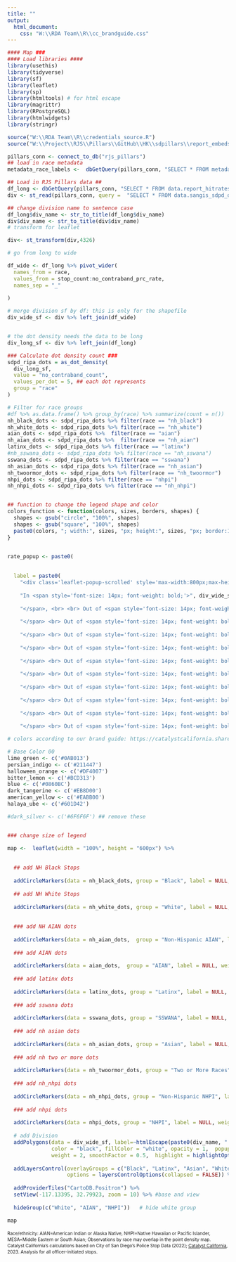 ```yaml
---
title: ""
output:
  html_document:
    css: "W:\\RDA Team\\R\\cc_brandguide.css"
---
```

<!-- link to Google Font -->
<link href="https://fonts.googleapis.com/css2?family=Inter:wght@100;200;300;400;500;600;700;800;900&display=swap" rel="stylesheet">
  

```r
#### Map ###
#### Load libraries ####
library(usethis)
library(tidyverse)
library(sf)
library(leaflet)
library(sp)
library(htmltools) # for html escape
library(magrittr)
library(RPostgreSQL)
library(htmlwidgets)
library(stringr)

source("W:\\RDA Team\\R\\credentials_source.R")
source("W:\\Project\\RJS\\Pillars\\GitHub\\HK\\sdpillars\\report_embeds\\chart_functions.R")

pillars_conn <- connect_to_db("rjs_pillars")
## load in race metadata
metadata_race_labels <-  dbGetQuery(pillars_conn, "SELECT * FROM metadata_race_labels") %>% select(race_base, race_label_short, race_label_long)

## Load in RJS Pillars data ##
df_long <- dbGetQuery(pillars_conn, "SELECT * FROM data.report_hitrates_div_race_ficard_person")
div <- st_read(pillars_conn, query =  "SELECT * FROM data.sangis_sdpd_divisions_2023") 

## change division name to sentence case
df_long$div_name <- str_to_title(df_long$div_name)
div$div_name <- str_to_title(div$div_name)
# transform for leaflet

div<- st_transform(div,4326)

# go from long to wide

df_wide <- df_long %>% pivot_wider(
  names_from = race,
  values_from = stop_count:no_contraband_prc_rate,
  names_sep = "_"
  
)

# merge division sf by df: this is only for the shapefile
div_wide_sf <- div %>% left_join(df_wide)


# the dot density needs the data to be long
div_long_sf <- div %>% left_join(df_long)
```


```r
### Calculate dot density count ###
sdpd_ripa_dots = as_dot_density(
  div_long_sf,
  value = "no_contraband_count",
  values_per_dot = 5, ## each dot represents 
  group = "race"
)

# Filter for race groups
#df %>% as.data.frame() %>% group_by(race) %>% summarize(count = n())
nh_black_dots <- sdpd_ripa_dots %>% filter(race == "nh_black")
nh_white_dots <- sdpd_ripa_dots %>% filter(race == "nh_white")
aian_dots <- sdpd_ripa_dots %>%  filter(race == "aian")
nh_aian_dots <- sdpd_ripa_dots %>%  filter(race == "nh_aian")
latinx_dots <- sdpd_ripa_dots %>% filter(race == "latinx")
#nh_sswana_dots <- sdpd_ripa_dots %>% filter(race == "nh_sswana")
sswana_dots <- sdpd_ripa_dots %>% filter(race == "sswana")
nh_asian_dots <- sdpd_ripa_dots %>% filter(race == "nh_asian")
nh_twoormor_dots <- sdpd_ripa_dots %>% filter(race == "nh_twoormor")
nhpi_dots <- sdpd_ripa_dots %>% filter(race == "nhpi")
nh_nhpi_dots <- sdpd_ripa_dots %>% filter(race == "nh_nhpi")


## function to change the legend shape and color
colors_function <- function(colors, sizes, borders, shapes) {
  shapes <- gsub("circle", "100%", shapes)
  shapes <- gsub("square", "100%", shapes)
  paste0(colors, "; width:", sizes, "px; height:", sizes, "px; border:1px solid ", borders, "; border-radius:", shapes)
}



```


```r
rate_popup <- paste0(
  
  
  label = paste0(
    "<div class='leaflet-popup-scrolled' style='max-width:800px;max-height:200px'>", 
    
    "In <span style='font-size: 14px; font-weight: bold;'>", div_wide_sf$div_name, " Division",  "(", div_wide_sf$div_num, ")",
    
    "</span>, <br> <br> Out of <span style='font-size: 14px; font-weight: bold;'>", div_wide_sf$stop_count_nh_black,  "</span> searches conducted during traffic stops for individuals perceives as <span style='font-size: 14px; font-weight: bold;'>", "Black",  "</span> where a field interview card was completed, SDPD found no contraband/evidence in <span style='font-size: 14px; font-weight: bold;'>", div_wide_sf$no_contraband_count_nh_black, "</span> stops, a no hit rate of <span style='font-size: 14px; font-weight: bold;'>", round(div_wide_sf$no_contraband_prc_rate_nh_black, digits = 1), "</span>%.</br>",
    
    "</span> <br> Out of <span style='font-size: 14px; font-weight: bold;'>", div_wide_sf$stop_count_nh_white,  "</span> searches conducted during traffic stops for individuals perceives as <span style='font-size: 14px; font-weight: bold;'>", "White", "</span> where a field interview card was completed, SDPD found no contraband/evidence in <span style='font-size: 14px; font-weight: bold;'>", div_wide_sf$no_contraband_count_nh_white, "</span> stops, a no hit rate of <span style='font-size: 14px; font-weight: bold;'>", round(div_wide_sf$no_contraband_prc_rate_nh_white, digits = 1), "</span>%. </br>",
    
    "</span> <br> Out of <span style='font-size: 14px; font-weight: bold;'>", div_wide_sf$stop_count_nh_aian,  "</span> searches conducted during traffic stops for individuals perceives as <span style='font-size: 14px; font-weight: bold;'>", "Non-Hispanic American Indian and Alaska Native", "</span> where a field interview card was completed, SDPD found no contraband/evidence in <span style='font-size: 14px; font-weight: bold;'>", div_wide_sf$no_contraband_count_nh_aian, "</span> stops, a no hit rate of <span style='font-size: 14px; font-weight: bold;'>", round(div_wide_sf$no_contraband_prc_rate_nh_aian, digits = 1), "</span>%. </br>",
    
    "</span> <br> Out of <span style='font-size: 14px; font-weight: bold;'>", div_wide_sf$stop_count_aian,  "</span> searches conducted during traffic stops for individuals perceives as <span style='font-size: 14px; font-weight: bold;'>", "American Indian and Alaska Native", "</span> where a field interview card was completed, SDPD found no contraband/evidence in <span style='font-size: 14px; font-weight: bold;'>", div_wide_sf$no_contraband_count_aian, "</span> stops, a no hit rate of <span style='font-size: 14px; font-weight: bold;'>", round(div_wide_sf$no_contraband_prc_rate_aian, digits = 1), "</span>%. </br>",
    
    "</span> <br> Out of <span style='font-size: 14px; font-weight: bold;'>", div_wide_sf$stop_count_nh_nhpi,  "</span> searches conducted during traffic stops for individuals perceives as <span style='font-size: 14px; font-weight: bold;'>", "Non-Hispanic Native Hawaiian or Pacific Islander", "</span> where a field interview card was completed, SDPD found no contraband/evidence in <span style='font-size: 14px; font-weight: bold;'>", div_wide_sf$no_contraband_count_nh_nhpi, "</span> stops, a no hit rate of <span style='font-size: 14px; font-weight: bold;'>", round(div_wide_sf$no_contraband_prc_rate_nh_nhpi, digits = 1), "</span>%. </br>",
    
    "</span> <br> Out of <span style='font-size: 14px; font-weight: bold;'>", div_wide_sf$stop_count_nhpi,  "</span> searches conducted during traffic stops for individuals perceives as <span style='font-size: 14px; font-weight: bold;'>", "Native Hawaiian or Pacific Islander", "</span> where a field interview card was completed, SDPD found no contraband/evidence in <span style='font-size: 14px; font-weight: bold;'>", div_wide_sf$no_contraband_count_nhpi, "</span> stops, a no hit rate of <span style='font-size: 14px; font-weight: bold;'>", round(div_wide_sf$no_contraband_prc_rate_nhpi, digits = 1), "</span>%. </br>",
    
    "</span> <br> Out of <span style='font-size: 14px; font-weight: bold;'>", div_wide_sf$stop_count_latinx,  "</span> searches conducted during traffic stops for individuals perceives as <span style='font-size: 14px; font-weight: bold;'>", "Latinx", "</span> where a field interview card was completed, SDPD found no contraband/evidence in <span style='font-size: 14px; font-weight: bold;'>", div_wide_sf$no_contraband_count_latinx, "</span> stops, a no hit rate of <span style='font-size: 14px; font-weight: bold;'>", round(div_wide_sf$no_contraband_prc_rate_latinx, digits = 1), "</span>%. </br>",
    
    "</span> <br> Out of <span style='font-size: 14px; font-weight: bold;'>", div_wide_sf$stop_count_sswana,  "</span> searches conducted during traffic stops for individuals perceives as <span style='font-size: 14px; font-weight: bold;'>", "Southwest Asian or North African/Middle Eastern or North African or South Asian", "</span> where a field interview card was completed, SDPD found no contraband/evidence in <span style='font-size: 14px; font-weight: bold;'>", div_wide_sf$no_contraband_count_sswana, "</span> stops, a no hit rate of <span style='font-size: 14px; font-weight: bold;'>", round(div_wide_sf$no_contraband_prc_rate_sswana, digits = 1), "</span>%. </br>", 
    
    "</span> <br> Out of <span style='font-size: 14px; font-weight: bold;'>", div_wide_sf$stop_count_nh_asian,  "</span> searches conducted during traffic stops for individuals perceives as <span style='font-size: 14px; font-weight: bold;'>", "Asian", "</span> where a field interview card was completed, SDPD found no contraband/evidence in <span style='font-size: 14px; font-weight: bold;'>", div_wide_sf$no_contraband_count_nh_asian, "</span> stops, a no hit rate of <span style='font-size: 14px; font-weight: bold;'>", round(div_wide_sf$no_contraband_prc_rate_nh_asian, digits = 1), "</span>%. </br>",
    
    "</span> <br> Out of <span style='font-size: 14px; font-weight: bold;'>", div_wide_sf$stop_count_nh_twoormor,  "</span> searches conducted during traffic stops for individuals perceives as <span style='font-size: 14px; font-weight: bold;'>", "Two or More Races", "</span> where a field interview card was completed, SDPD found no contraband/evidence in <span style='font-size: 14px; font-weight: bold;'>", div_wide_sf$no_contraband_count_nh_twoormor, "</span> stops, a no hit rate of <span style='font-size: 14px; font-weight: bold;'>", round(div_wide_sf$no_contraband_prc_rate_nh_twoormor, digits = 1), "</span>%. </br>"))


```

```r
# colors according to our brand guide: https://catalystcalifornia.sharepoint.com/sites/Portal/AP%20Projects/Forms/AllItems.aspx?FolderCTID=0x012000EF0283621C7FE048A8E68512F119353B&id=%2Fsites%2FPortal%2FAP%20Projects%2FCommunications%2FCatalyst%20California%2FBranding%20Materials%20%2B%20Templates%2FVisual%20Brand%20Guide%2FCatalyst%20California%20Brand%20Guide%5FSeptember%202022%2Epdf&viewid=1aaeb4a9%2D2232%2D41c7%2Da71c%2D727af9e1f5d7&parent=%2Fsites%2FPortal%2FAP%20Projects%2FCommunications%2FCatalyst%20California%2FBranding%20Materials%20%2B%20Templates%2FVisual%20Brand%20Guide

# Base Color 00
lime_green <- c('#0AB013')
persian_indigo <- c('#211447')
halloween_orange <- c('#DF4007')
bitter_lemon <- c('#BCD313')
blue <- c('#0860BC')
dark_tangerine <- c('#EB8D00')
american_yellow <- c('#EABB00')
halaya_ube <- c('#601D42')

#dark_silver <- c('#6F6F6F') ## remove these


### change size of legend

map <-  leaflet(width = "100%", height = "600px") %>%
  
  
  ## add NH Black Stops
  
  addCircleMarkers(data = nh_black_dots, group = "Black", label = NULL, weight = 2, fillOpacity = 1, radius = 2, color="white",  fillColor=blue, stroke = TRUE) %>% 
  
  ## add NH White Stops
  
  addCircleMarkers(data = nh_white_dots, group = "White", label = NULL, weight = 2, fillOpacity = 1, radius = 2, color="white",  fillColor=  bitter_lemon,  stroke = TRUE) %>% 
  
  
  ### add NH AIAN dots 
  
  addCircleMarkers(data = nh_aian_dots,  group = "Non-Hispanic AIAN", label = NULL, weight = 2, fillOpacity = 1, radius = 2, color="white",  fillColor= dark_tangerine, stroke = TRUE) %>% 
  
  ### add AIAN dots 
  
  addCircleMarkers(data = aian_dots,  group = "AIAN", label = NULL, weight = 2, fillOpacity = 1, radius = 2, color="white",  fillColor= dark_tangerine, stroke = TRUE) %>% 
  
  ### add latinx dots
  
  addCircleMarkers(data = latinx_dots, group = "Latinx", label = NULL, weight = 2, fillOpacity = 1, radius = 2, color="white",  fillColor= lime_green,  stroke = TRUE) %>% 
  
  ### add sswana dots
  
  addCircleMarkers(data = sswana_dots, group = "SSWANA", label = NULL, weight = 2, fillOpacity = 1, radius = 2, color="white",  fillColor= american_yellow, stroke = TRUE) %>% 
  
  ### add nh asian dots
  
  addCircleMarkers(data = nh_asian_dots, group = "Asian", label = NULL, weight = 2, fillOpacity = 1, radius = 2, color="white",  fillColor=  halloween_orange, stroke = TRUE) %>% 
  
  ### add nh two or more dots
  
  addCircleMarkers(data = nh_twoormor_dots, group = "Two or More Races", label = NULL, weight = 2, fillOpacity = 1, radius = 2, color="white",  fillColor= persian_indigo, stroke = TRUE) %>% 
  
  ### add nh_nhpi dots
  
  addCircleMarkers(data = nh_nhpi_dots, group = "Non-Hispanic NHPI", label = NULL, weight = 2, fillOpacity = 1, radius = 2, color="white",  fillColor= halaya_ube, stroke = TRUE) %>% 
  
  ### add nhpi dots
  
  addCircleMarkers(data = nhpi_dots, group = "NHPI", label = NULL, weight = 2, fillOpacity = 1, radius = 2, color="white",  fillColor= halaya_ube, stroke = TRUE) %>% 
  
  # add Division 
  addPolygons(data = div_wide_sf, label=~htmlEscape(paste0(div_name, " Division ")),
              color = "black", fillColor = "white", opacity = 1,  popup = ~paste0(rate_popup), 
              weight = 2, smoothFactor = 0.5,  highlight = highlightOptions(color = "white", weight = 3, bringToFront = TRUE, sendToBack = FALSE)) %>%
  
  addLayersControl(overlayGroups = c("Black", "Latinx", "Asian", "White",  "SSWANA", "NHPI", "Non-Hispanic NHPI", "AIAN", "Non-Hispanic AIAN", "Two or More Races"),
                   options = layersControlOptions(collapsed = FALSE)) %>%
  
  addProviderTiles("CartoDB.Positron") %>%
  setView(-117.13395, 32.79923, zoom = 10) %>% #base and view 
  
  hideGroup(c("White", "AIAN", "NHPI"))   # hide white group

```


```r
map
```

<div align="left" style="line-height: 1em;"><span style="font-size: 10px;">Race/ethnicity: AIAN=American Indian or Alaska Native, NHPI=Native Hawaiian or Pacific Islander, MESA=Middle Eastern or South Asian; Observations by race may overlap in the point density map. </span> <br> 
  <span style=' font-size: 10px;'>Catalyst California's calculations based on City of San Diego's Police Stop Data (2022); <u>[Catalyst California](https://www.catalystcalifornia.org)</u>, 2023. Analysis for all officer-initiated stops.</span> </div>
  
